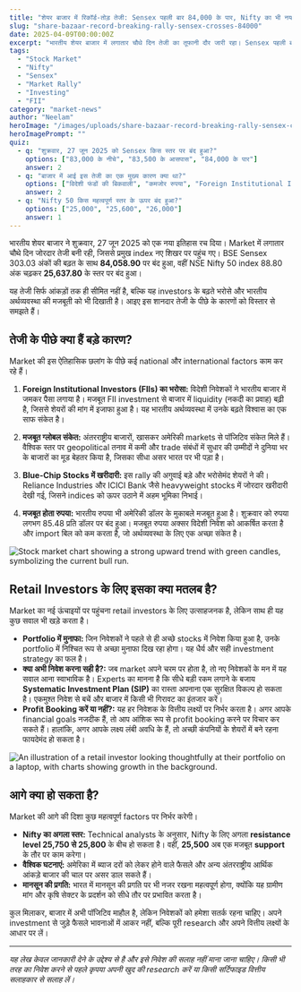 ```yaml
---
title: "शेयर बाजार में रिकॉर्ड-तोड़ तेजी: Sensex पहली बार 84,000 के पार, Nifty का भी नया हाई"
slug: "share-bazaar-record-breaking-rally-sensex-crosses-84000"
date: 2025-04-09T00:00:00Z
excerpt: "भारतीय शेयर बाजार में लगातार चौथे दिन तेजी का तूफानी दौर जारी रहा। Sensex पहली बार 84,000 के ऐतिहासिक स्तर को पार कर गया, जबकि Nifty 50 ने भी 25,600 के ऊपर बंद होकर नया रिकॉर्ड बनाया। जानिए इस जबरदस्त तेजी के पीछे के मुख्य कारण और अब निवेशकों को आगे क्या करना चाहिए।"
tags:
  - "Stock Market"
  - "Nifty"
  - "Sensex"
  - "Market Rally"
  - "Investing"
  - "FII"
category: "market-news"
author: "Neelam"
heroImage: "/images/uploads/share-bazaar-record-breaking-rally-sensex-crosses-84000/hero-image.jpg"
heroImagePrompt: ""
quiz:
  - q: "शुक्रवार, 27 जून 2025 को Sensex किस स्तर पर बंद हुआ?"
    options: ["83,000 के नीचे", "83,500 के आसपास", "84,000 के पार"]
    answer: 2
  - q: "बाजार में आई इस तेजी का एक मुख्य कारण क्या था?"
    options: ["विदेशी फंडों की बिकवाली", "कमजोर रुपया", "Foreign Institutional Investors (FII) का निवेश"]
    answer: 2
  - q: "Nifty 50 किस महत्वपूर्ण स्तर के ऊपर बंद हुआ?"
    options: ["25,000", "25,600", "26,000"]
    answer: 1
---
```


भारतीय शेयर बाजार ने शुक्रवार, 27 जून 2025 को एक नया इतिहास रच दिया। Market में लगातार चौथे दिन जोरदार तेजी बनी रही, जिससे प्रमुख index नए शिखर पर पहुंच गए। BSE Sensex 303.03 अंकों की बढ़त के साथ **84,058.90** पर बंद हुआ, वहीं NSE Nifty 50 index 88.80 अंक चढ़कर **25,637.80** के स्तर पर बंद हुआ।

यह तेजी सिर्फ आंकड़ों तक ही सीमित नहीं है, बल्कि यह investors के बढ़ते भरोसे और भारतीय अर्थव्यवस्था की मजबूती को भी दिखाती है। आइए इस शानदार तेजी के पीछे के कारणों को विस्तार से समझते हैं।

## तेजी के पीछे क्या हैं बड़े कारण?

Market की इस ऐतिहासिक छलांग के पीछे कई national और international factors काम कर रहे हैं।

1.  **Foreign Institutional Investors (FIIs) का भरोसा:** विदेशी निवेशकों ने भारतीय बाजार में जमकर पैसा लगाया है। मजबूत FII investment से बाजार में liquidity (नकदी का प्रवाह) बढ़ी है, जिससे शेयरों की मांग में इजाफा हुआ है। यह भारतीय अर्थव्यवस्था में उनके बढ़ते विश्वास का एक साफ संकेत है।

2.  **मजबूत ग्लोबल संकेत:** अंतरराष्ट्रीय बाजारों, खासकर अमेरिकी markets से पॉजिटिव संकेत मिले हैं। वैश्विक स्तर पर geopolitical तनाव में कमी और trade संबंधों में सुधार की उम्मीदों ने दुनिया भर के बाजारों का मूड बेहतर किया है, जिसका सीधा असर भारत पर भी पड़ा है।

3.  **Blue-Chip Stocks में खरीदारी:** इस rally की अगुवाई बड़े और भरोसेमंद शेयरों ने की। Reliance Industries और ICICI Bank जैसे heavyweight stocks में जोरदार खरीदारी देखी गई, जिसने indices को ऊपर उठाने में अहम भूमिका निभाई।

4.  **मजबूत होता रुपया:** भारतीय रुपया भी अमेरिकी डॉलर के मुकाबले मजबूत हुआ है। शुक्रवार को रुपया लगभग 85.48 प्रति डॉलर पर बंद हुआ। मजबूत रुपया अक्सर विदेशी निवेश को आकर्षित करता है और import बिल को कम करता है, जो अर्थव्यवस्था के लिए एक अच्छा संकेत है।

![Stock market chart showing a strong upward trend with green candles, symbolizing the current bull run.](/images/uploads/share-bazaar-record-breaking-rally-sensex-crosses-84000/market-bull-run.png)

## Retail Investors के लिए इसका क्या मतलब है?

Market का नई ऊंचाइयों पर पहुंचना retail investors के लिए उत्साहजनक है, लेकिन साथ ही यह कुछ सवाल भी खड़े करता है।

*   **Portfolio में मुनाफा:** जिन निवेशकों ने पहले से ही अच्छे stocks में निवेश किया हुआ है, उनके portfolio में निश्चित रूप से अच्छा मुनाफा दिख रहा होगा। यह धैर्य और सही investment strategy का फल है।
*   **क्या अभी निवेश करना सही है?:** जब market अपने चरम पर होता है, तो नए निवेशकों के मन में यह सवाल आना स्वाभाविक है। Experts का मानना है कि सीधे बड़ी रकम लगाने के बजाय **Systematic Investment Plan (SIP)** का रास्ता अपनाना एक सुरक्षित विकल्प हो सकता है। एकमुश्त निवेश से बचें और बाजार में किसी भी गिरावट का इंतजार करें।
*   **Profit Booking करें या नहीं?:** यह हर निवेशक के वित्तीय लक्ष्यों पर निर्भर करता है। अगर आपके financial goals नजदीक हैं, तो आप आंशिक रूप से profit booking करने पर विचार कर सकते हैं। हालांकि, अगर आपके लक्ष्य लंबी अवधि के हैं, तो अच्छी कंपनियों के शेयरों में बने रहना फायदेमंद हो सकता है।

![An illustration of a retail investor looking thoughtfully at their portfolio on a laptop, with charts showing growth in the background.](/images/uploads/share-bazaar-record-breaking-rally-sensex-crosses-84000/investor-portfolio-growth.png)

## आगे क्या हो सकता है?

Market की आगे की दिशा कुछ महत्वपूर्ण factors पर निर्भर करेगी।

*   **Nifty का अगला स्तर:** Technical analysts के अनुसार, Nifty के लिए अगला **resistance level 25,750 से 25,800** के बीच हो सकता है। वहीं, **25,500** अब एक मजबूत **support** के तौर पर काम करेगा।
*   **वैश्विक घटनाएं:** अमेरिका में ब्याज दरों को लेकर होने वाले फैसले और अन्य अंतरराष्ट्रीय आर्थिक आंकड़े बाजार की चाल पर असर डाल सकते हैं।
*   **मानसून की प्रगति:** भारत में मानसून की प्रगति पर भी नजर रखना महत्वपूर्ण होगा, क्योंकि यह ग्रामीण मांग और कृषि सेक्टर के प्रदर्शन को सीधे तौर पर प्रभावित करता है।

कुल मिलाकर, बाजार में अभी पॉजिटिव माहौल है, लेकिन निवेशकों को हमेशा सतर्क रहना चाहिए। अपने investment से जुड़े फैसले भावनाओं में आकर नहीं, बल्कि पूरी research और अपने वित्तीय लक्ष्यों के आधार पर लें।

---
*यह लेख केवल जानकारी देने के उद्देश्य से है और इसे निवेश की सलाह नहीं माना जाना चाहिए। किसी भी तरह का निवेश करने से पहले कृपया अपनी खुद की research करें या किसी सर्टिफाइड वित्तीय सलाहकार से सलाह लें।*

